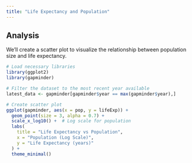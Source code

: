 ```yaml
---
title: "Life Expectancy and Population"
---
```


## Analysis

We'll create a scatter plot to visualize the relationship between population size and life expectancy.

```r
# Load necessary libraries
library(ggplot2)
library(gapminder)

# Filter the dataset to the most recent year available
latest_data <- gapminder[gapminder$year == max(gapminder$year),]

# Create scatter plot
ggplot(gapminder, aes(x = pop, y = lifeExp)) +
  geom_point(size = 3, alpha = 0.7) +
  scale_x_log10() +  # Log scale for population
  labs(
    title = "Life Expectancy vs Population",
    x = "Population (Log Scale)",
    y = "Life Expectancy (years)"
  ) +
  theme_minimal()

  ```
